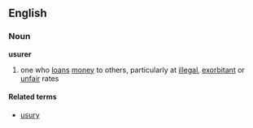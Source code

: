 ==English==
===Noun===
'''usurer'''

#one who [[loan]]s [[money]] to others, particularly at [[illegal]], [[exorbitant]] or [[unfair]] rates

====Related terms====
*[[usury]]